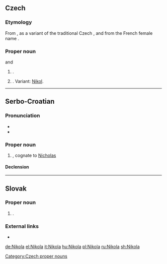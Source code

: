 ==Czech==
{{wikipedia|lang=cs}}

===Etymology===
From {{etyl|fr|cs}} {{m|fr|Nicolas}}, as a variant of the traditional Czech {{m|cs|Mikuláš}}, and from the French female name {{m|fr|Nicole}}.

===Proper noun===
{{head|cs|proper noun|g=m}} and {{g|f}}

# {{given name|male|lang=cs}}.
# {{given name|female|lang=cs}}. Variant: [[Nikol]].

[[Category:Czech proper nouns]]

----

==Serbo-Croatian==

===Pronunciation===
* {{IPA|/nǐkola/|lang=sh}}
* {{hyphenation|Ni|ko|la|lang=sh}}

===Proper noun===
{{sh-proper noun|g=m|head=Nìkola}}

# {{given name|male|lang=sh}}, cognate to [[Nicholas]]

====Declension====
{{sh-decl-noun-unc
|Nikola
|Nikole
|Nikoli
|Nikolu
|Nikola
|Nikoli
|Nikolom
}}

----

==Slovak==

===Proper noun===
{{sk-proper noun|g=f}}

# {{given name|female|lang=sk}}.

===External links===
* {{R:SDK}}

[[de:Nikola]]
[[el:Nikola]]
[[it:Nikola]]
[[hu:Nikola]]
[[pl:Nikola]]
[[ru:Nikola]]
[[sh:Nikola]]